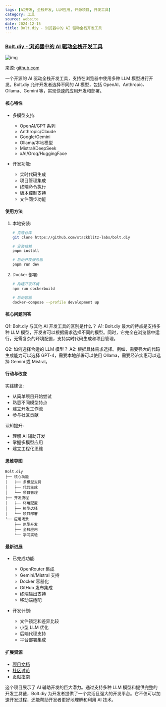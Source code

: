 ```yaml
---
tags: [AI开发, 全栈开发, LLM应用, 开源项目, 开发工具]
category: 工具
source: website
date: 2024-12-15
title: Bolt.diy - 浏览器中的 AI 驱动全栈开发工具
---
```


### [Bolt.diy - 浏览器中的 AI 驱动全栈开发工具](https://github.com/stackblitz-labs/bolt.diy)

![img](https://img.mengpeng.tech/i/2024/12/15/675e5b6f4679b.webp)

来源: [github.com](https://github.com/stackblitz-labs/bolt.diy)

一个开源的 AI 驱动全栈开发工具，支持在浏览器中使用多种 LLM 模型进行开发。Bolt.diy 允许开发者选择不同的 AI 模型，包括 OpenAI、Anthropic、Ollama、Gemini 等，实现快速的应用开发和部署。

#### 核心特性
- 多模型支持:
  - OpenAI/GPT 系列
  - Anthropic/Claude
  - Google/Gemini
  - Ollama/本地模型
  - Mistral/DeepSeek
  - xAI/Groq/HuggingFace

- 开发功能:
  - 实时代码生成
  - 项目管理集成
  - 终端命令执行
  - 版本控制支持
  - 文件同步功能

#### 使用方法
1. 本地安装:
   ```bash
   # 克隆仓库
   git clone https://github.com/stackblitz-labs/bolt.diy
   
   # 安装依赖
   pnpm install
   
   # 启动开发服务器
   pnpm run dev
   ```

2. Docker 部署:
   ```bash
   # 构建开发环境
   npm run dockerbuild
   
   # 启动容器
   docker-compose --profile development up
   ```

#### 核心问题问答
Q1: Bolt.diy 与其他 AI 开发工具的区别是什么？
A1: Bolt.diy 最大的特点是支持多种 LLM 模型，开发者可以根据需求选择不同的模型。同时，它完全在浏览器中运行，无需复杂的环境配置，支持实时代码生成和项目管理。

Q2: 如何选择合适的 LLM 模型？
A2: 根据具体需求选择。例如，需要强大的代码生成能力可以选择 GPT-4，需要本地部署可以使用 Ollama，需要经济实惠可以选择 Gemini 或 Mistral。

#### 行动与改变
实践建议:
- 从简单项目开始尝试
- 熟悉不同模型特点
- 建立开发工作流
- 参与社区贡献

认知提升:
- 理解 AI 辅助开发
- 掌握多模型应用
- 建立工程化思维

#### 思维导图
```
Bolt.diy
├── 核心功能
│   ├── 多模型支持
│   ├── 代码生成
│   └── 项目管理
├── 开发流程
│   ├── 环境配置
│   ├── 模型选择
│   └── 项目部署
└── 应用场景
    ├── 原型开发
    ├── 全栈应用
    └── 学习实验
```

#### 最新进展
- 已完成功能:
  - OpenRouter 集成
  - Gemini/Mistral 支持
  - Docker 容器化
  - GitHub 发布集成
  - 终端输出支持
  - 移动端适配

- 开发计划:
  - 文件锁定和差异比较
  - 小型 LLM 优化
  - 后端代理支持
  - 平台部署集成

#### 扩展资源
- [项目文档](https://github.com/stackblitz-labs/bolt.diy/blob/main/README.md)
- [社区讨论](https://thinktank.ottomator.ai)
- [贡献指南](https://github.com/stackblitz-labs/bolt.diy/blob/main/CONTRIBUTING.md)

这个项目展示了 AI 辅助开发的巨大潜力。通过支持多种 LLM 模型和提供完整的开发工具链，Bolt.diy 为开发者提供了一个灵活且强大的开发平台。它不仅可以加速开发过程，还能帮助开发者更好地理解和利用 AI 技术。 